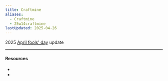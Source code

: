 ```yaml
---
title: Craftmine
aliases:
  - Craftmine
  - 25w14craftmine
lastUpdated: 2025-04-26
---
```



2025 [April fools' day](/aprilfoolsday) update

<Yb src="https://youtube.com/embed/8Ou2HQOxSHU" />

---

#### Resources

- <Wiki src="https://minecraft.wiki/w/April_Fools%27_Day_jokes" />
- <Blog src="https://minecraft.net/en-us/article/the-craftmine-update" />